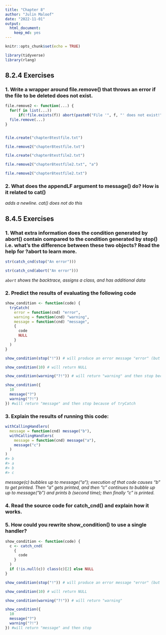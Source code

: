 ```yaml
---
title: "Chapter 8"
author: "Julin Maloof"
date: "2022-11-01"
output: 
  html_document: 
    keep_md: yes
---
```


```r
knitr::opts_chunk$set(echo = TRUE)
```

```r
library(tidyverse)
library(rlang)
```

## 8.2.4 Exercises

### 1. Write a wrapper around file.remove() that throws an error if the file to be deleted does not exist.

```r

file.remove2 <- function(...) {
  for(f in list(...)) 
      if(!file.exists(f)) abort(paste0("File '", f, "' does not exist!"))
  file.remove(...)
}


file.create("chapter8testfile.txt")

file.remove2("chapter8testfile.txt")

file.create("chapter8testfile2.txt")

file.remove2("chapter8testfile2.txt", "a")

file.remove2("chapter8testfile2.txt")

```


### 2. What does the appendLF argument to message() do? How is it related to cat()

_adds a newline.  cat() does not do this_

## 8.4.5 Exercises

### 1. What extra information does the condition generated by abort() contain compared to the condition generated by stop() i.e. what’s the difference between these two objects? Read the help for ?abort to learn more.

```r
str(catch_cnd(stop("An error")))

str(catch_cnd(abort("An error")))
```
_`abort` shows the backtrace, assigns a class, and has additional data_ 

### 2. Predict the results of evaluating the following code

```r
show_condition <- function(code) {
  tryCatch(
    error = function(cnd) "error",
    warning = function(cnd) "warning",
    message = function(cnd) "message",
    {
      code
      NULL
    }
  )
}

show_condition(stop("!")) # will produce an error message "error" (but not "!")

show_condition(10) # will return NULL

show_condition(warning("?!")) # will return "warning" and then stop because of tryCatch

show_condition({
  10
  message("?")
  warning("?!")
}) #will return "message" and then stop because of tryCatch
```


### 3. Explain the results of running this code:

```r
withCallingHandlers(
  message = function(cnd) message("b"),
  withCallingHandlers(
    message = function(cnd) message("a"),
    message("c")
  )
)
#> b
#> a
#> b
#> c
```

_message(c) bubbles up to message("a"); execution of that code causes "b" to get printed.  Then "a" gets printed, and then "c" continues to bubble up up to message("b") and prints b (second time); then finally "c" is printed._
 
### 4. Read the source code for catch_cnd() and explain how it works.

### 5. How could you rewrite show_condition() to use a single handler?

```r
show_condition <- function(code) {
  c <- catch_cnd(
    {
      code
    }
  ) 
  if (!is.null(c)) class(c)[2] else NULL
}

show_condition(stop("!")) # will produce an error message "error" (but not "!")

show_condition(10) # will return NULL

show_condition(warning("?!")) # will return "warning" 

show_condition({
  10
  message("?")
  warning("?!")
}) #will return "message" and then stop
```

